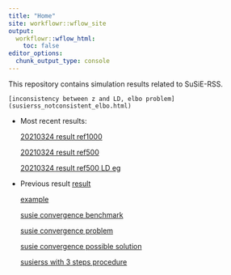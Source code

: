 ```yaml
---
title: "Home"
site: workflowr::wflow_site
output:
  workflowr::wflow_html:
    toc: false
editor_options:
  chunk_output_type: console
---
```


This repository contains simulation results related to SuSiE-RSS.
    
    [inconsistency between z and LD, elbo problem](susierss_notconsistent_elbo.html)
    
* Most recent results: 
    
    [20210324 result ref1000](susierss_ukb_20210324_ref1000.html)

    [20210324 result ref500](susierss_ukb_20210324_ref500.html)
    
    [20210324 result ref500 LD eg](susierss_ukb_20210324_ref500_ldref.html)

* Previous result [result](susierss_ukb_20210218.html)
 
    [example](susierss_ukb_20210218_example.html)
    
    [susie convergence benchmark](susie_ukb_20210307_convergence.html)
    
    [susie convergence problem](susie_convergence_problem.html)
    
    [susie convergence possible solution](susie_convergence_possible_sol.html)
    
    [susierss with 3 steps procedure](susierss_3steps_ukb_20210314.html)
